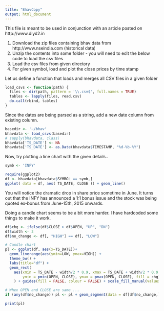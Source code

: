 ```yaml
---
title: "BhavCopy"
output: html_document
---
```


This file is meant to be used in conjunction with an article posted on http://www.diyd2.in


1. Download the zip files containing bhav data from http://www.nseindia.com (historical data)
1. Unzip the contents into some folder - you will need to edit the below code to load the csv files
1. Load the csv files from given directory
1. For given symbol, load and plot the close prices by time stamp


Let us define a function that loads and merges all CSV files in a given folder
```r
load_csvs <- function(path) {
  files <- dir(path, pattern = '\\.csv$', full.names = TRUE)
  tables <- lapply(files, read.csv)
  do.call(rbind, tables)
}

```

Since the dates are being parsed as a string, add a new date column from existing column.

```r
basedir <- '~/bhav'
bhavdata <- load_csvs(basedir)
# sapply(bhavdata, class)
bhavdata['TS_DATE'] <- NA
bhavdata['TS_DATE'] <- as.Date(bhavdata$TIMESTAMP, "%d-%b-%Y")

```

Now, try plotting a line chart with the given details..

```r
symb <- 'INFY'

require(ggplot2)
df <- bhavdata[bhavdata$SYMBOL == symb,]
ggplot( data = df, aes( TS_DATE, CLOSE )) + geom_line() 

```

You will notice the dramatic drop in share price sometime in June. It turns out that the INFY has announced a 1:1 bonus issue and the stock was being quoted ex-bonus from June-15th, 2015 onwards.

Doing a candle chart seems to be a bit more harder. I have hardcoded some things to make it work. 


```r

df$chg <- ifelse(df$CLOSE > df$OPEN, "UP", "DN")
df$width <- 3 
df$no_change <- df[, "HIGH"] == df[, "LOW"]

# Candle chart
pl <- ggplot(df, aes(x=TS_DATE))+
  geom_linerange(aes(ymin=LOW, ymax=HIGH)) +
  theme_bw() +
  labs(title="df") +
  geom_rect(
    aes(xmin = TS_DATE - width/2 * 0.9, xmax = TS_DATE + width/2 * 0.9, 
        ymin = pmin(OPEN, CLOSE), ymax = pmax(OPEN, CLOSE), fill = chg)
    ) + guides(fill = FALSE, colour = FALSE) + scale_fill_manual(values = c("DN" = "red", "UP" = "green"))

# When OPEN and CLOSE are same ...
if (any(df$no_change)) pl <- pl + geom_segment(data = df[df$no_change,], aes(x = TS_DATE - width / 2 * 0.9, y = CLOSE, yend = CLOSE, xend = TS_DATE + width / 2 * 0.9))

print(pl)

```